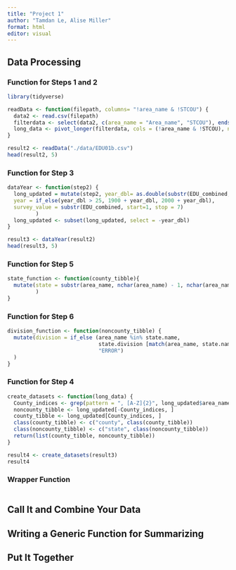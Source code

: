 ```yaml
---
title: "Project 1"
author: "Tamdan Le, Alise Miller"
format: html
editor: visual
---
```


## Data Processing

### Function for Steps 1 and 2

```r
library(tidyverse)
```

```r
readData <- function(filepath, columns= "!area_name & !STCOU") {
  data2 <- read.csv(filepath)
  filterdata <- select(data2, c(area_name = "Area_name", "STCOU"), ends_with("D"))
  long_data <- pivot_longer(filterdata, cols = (!area_name & !STCOU), names_to = "EDU_combined", values_to = "enrollment_value")
}
```

```r
result2 <- readData("./data/EDU01b.csv")
head(result2, 5)
```

### Function for Step 3

```r
dataYear <- function(step2) {
  long_updated = mutate(step2, year_dbl= as.double(substr(EDU_combined, start=8, stop = 9)),
  year = if_else(year_dbl > 25, 1900 + year_dbl, 2000 + year_dbl),
  survey_value = substr(EDU_combined, start=1, stop = 7)
         )
  long_updated <- subset(long_updated, select = -year_dbl)
}
```

```r
result3 <- dataYear(result2)
head(result3, 5)
```

### Function for Step 5

```r
state_function <- function(county_tibble){
  mutate(state = substr(area_name, nchar(area_name) - 1, nchar(area_name))
         )
}
```

### Function for Step 6

```r
division_function <- function(noncounty_tibble) {
  mutate(division = if_else (area_name %in% state.name,
                             state.division [match(area_name, state.name)],
                             "ERROR")
  )
}
```

### Function for Step 4

```r
create_datasets <- function(long_data) {
  County_indices <- grep(pattern = ", [A-Z]{2}", long_updated$area_name)
  noncounty_tibble <- long_updated[-County_indices, ]
  county_tibble <- long_updated[County_indices, ]
  class(county_tibble) <- c("county", class(county_tibble))
  class(noncounty_tibble) <- c("state", class(noncounty_tibble))
  return(list(county_tibble, noncounty_tibble))
}
```

```r
result4 <- create_datasets(result3)
result4
```

### Wrapper Function

```r

```

## Call It and Combine Your Data

## Writing a Generic Function for Summarizing

## Put It Together
